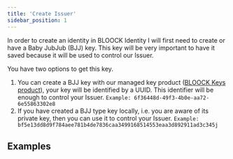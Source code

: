 ```yaml
---
title: 'Create Issuer'
sidebar_position: 1
---
```


In order to create an identity in BLOOCK Identity I will first need to create or have a Baby JubJub (BJJ) key. This key will be very important to have it saved because it will be used to control our Issuer.

You have two options to get this key.

1. You can create a BJJ key with our managed key product ([BLOOCK Keys product](./../../key/features/key/set-up-managed.mdx)), your key will be identified by a UUID. This identifier will be enough to control your Issuer.
   `Example: 6f36448d-49f3-4b0e-aa72-6e55863302e8`
2. If you have created a BJJ type key locally, i.e. you are aware of its private key, then you can use it to control your Issuer.
   `Example: bf5e13dd8d9f784aee781b4de7836caa3499168514553eaa3d892911ad3c345j`

## Examples



<SdkCodeBlock
  ts={CreateIssuerJs}
  py={CreateIssuerPy}
  java={CreateIssuerJava}
  php={CreateIssuerPhp}
  go={CreateIssuerGo}
/>
